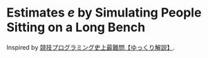 
# Estimates <i>e</i> by Simulating People Sitting on a Long Bench

<ECalc />

Inspired by [競技プログラミング史上最難問【ゆっくり解説】](https://www.youtube.com/watch?v=4vxSyqk0jVY).
